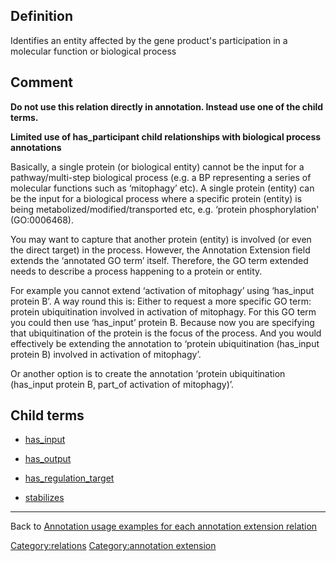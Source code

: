 ==Definition==

Identifies an entity affected by the gene product's participation in a molecular function or biological process

==Comment==

'''Do not use this relation directly in annotation. Instead use one of the child terms.'''

'''Limited use of has_participant child relationships with biological process annotations'''

Basically, a single protein (or biological entity) cannot be the input for a pathway/multi-step biological process (e.g. a BP representing a series of molecular functions such as ‘mitophagy’ etc). A single protein (entity) can be the input for a biological process where a specific protein (entity) is being metabolized/modified/transported etc, e.g. ‘protein phosphorylation' (GO:0006468).

You may want to capture that another protein (entity) is involved (or even the direct target) in the process. However, the Annotation Extension field extends the ‘annotated GO term’ itself. Therefore, the GO term extended needs to describe a process happening to a protein or entity.

For example you cannot extend ‘activation of mitophagy’ using ‘has_input protein B’. A way round this is:
Either to request a more specific GO term: protein ubiquitination involved in activation of mitophagy. For this GO term you could then use ‘has_input’ protein B. Because now you are specifying that ubiquitination of the protein is the focus of the process. And you would effectively be extending the annotation to ‘protein ubiquitination (has_input protein B) involved in activation of mitophagy’. 

Or another option is to create the annotation ‘protein ubiquitination (has_input protein B, part_of activation of mitophagy)’.

==Child terms==

* [[Annotation_Extension_Relation:has_input|has_input]]

* [[Annotation_Extension_Relation:has_output|has_output]]

* [[Annotation_Extension_Relation:has_regulation_target|has_regulation_target]]

* [[Annotation_Extension_Relation:stabilizes|stabilizes]]


----


Back to [http://wiki.geneontology.org/index.php/Annotation_usage_examples_for_each_annotation_extension_relation Annotation usage examples for each annotation extension relation]

[[Category:relations]]
[[Category:annotation extension]]